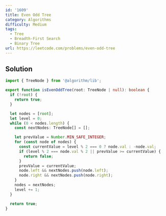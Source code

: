 ```yaml
---
id: '1609'
title: Even Odd Tree
category: Algorithms
difficulty: Medium
tags:
  - Tree
  - Breadth-First Search
  - Binary Tree
url: https://leetcode.com/problems/even-odd-tree
---
```


## Solution

```typescript showLineNumbers
import { TreeNode } from '@algorithm/lib';

export function isEvenOddTree(root: TreeNode | null): boolean {
  if (!root) {
    return true;
  }

  let nodes = [root];
  let level = 0;
  while (0 < nodes.length) {
    const nextNodes: TreeNode[] = [];

    let prevValue = Number.MIN_SAFE_INTEGER;
    for (const node of nodes) {
      const currentValue = level % 2 === 0 ? node.val : -node.val;
      if (level % 2 === node.val % 2 || prevValue >= currentValue) {
        return false;
      }
      prevValue = currentValue;
      node.left && nextNodes.push(node.left);
      node.right && nextNodes.push(node.right);
    }
    nodes = nextNodes;
    level += 1;
  }

  return true;
}
```
